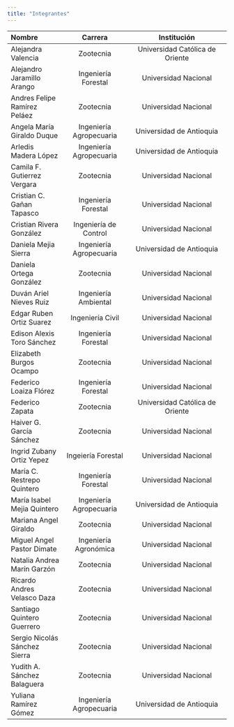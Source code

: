```yaml
---
title: "Integrantes"
---
```


| Nombre | Carrera | Institución |
| :----- | :-----: | :---------: |
| Alejandra Valencia | Zootecnia | Universidad Católica de Oriente |
| Alejandro Jaramillo Arango | Ingeniería Forestal |  Universidad Nacional |
| Andres Felipe Ramírez Peláez | Zootecnia | Universidad Nacional |
|Angela María Giraldo Duque | Ingeniería Agropecuaria | Universidad de Antioquia |
| Arledis Madera López | Ingeniería Agropecuaria | Universidad de Antioquia | 
| Camila F. Gutierrez Vergara | Zootecnia | Universidad Nacional |
| Cristian C. Gañan Tapasco | Ingeniería Forestal | Universidad Nacional |
| Cristian Rivera González | Ingeniería de Control | Universidad Nacional |
| Daniela Mejia Sierra | Ingeniería Agropecuaria | Universidad de Antioquia |
| Daniela Ortega González | Zootecnia | Universidad Nacional |
| Duván Ariel Nieves Ruiz | Ingeniería Ambiental | Universidad Nacional |
| Edgar Ruben Ortiz Suarez | Ingeniería Civil | Universidad Nacional |
| Edison Alexis Toro Sánchez | Ingeniería Forestal | Universidad Nacional |
| Elizabeth Burgos Ocampo | Zootecnia  | Universidad Nacional |
| Federico Loaiza Flórez | Ingeniería Forestal | Universidad Nacional |
| Federico Zapata | Zootecnia | Universidad Católica de Oriente |
| Haiver G. García Sánchez | Zootecnia | Universidad Nacional |
| Ingrid Zubany Ortiz Yepez | Ingeiería Forestal | Universidad Nacional |
| María C. Restrepo Quintero | Ingeniería Forestal | Universidad Nacional |
| María Isabel Mejia Quintero | Ingeniería Agropecuaria | Universidad de Antioquia |
| Mariana Angel Giraldo | Zootecnia | Universidad Nacional |
| Miguel Angel Pastor Dimate | Ingeniería Agronómica | Universidad Nacional |
| Natalia Andrea Marín Garzón | Zootecnia | Universidad Nacional |
| Ricardo Andres Velasco Daza | Zootecnia | Universidad Nacional |
| Santiago Quintero Guerrero | Zootecnia | Universidad Nacional |
| Sergio Nicolás Sánchez Sierra | Zootecnia | Universidad Nacional |
| Yudith A. Sánchez Balaguera | Zootecnia | Universidad Nacional |
| Yuliana Ramírez Gómez | Ingeniería Agropecuaria | Universidad de Antioquia |

